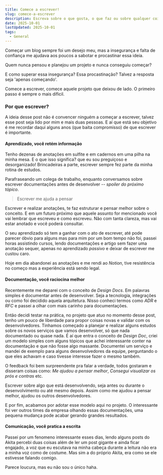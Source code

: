 ```yaml
---
title: Comece a escrever!
slug: comece-a-escrever
description: Escreva sobre o que gosta, o que faz ou sobre qualquer coisa, documente sua jornada!
date: 2025-10-01
lastUpdated: 2025-10-01
tags:
  - General
---
```


Começar um blog sempre foi um desejo meu, mas a insegurança e falta de confiança me ajudava aos poucos a sabotar
e procastinar essa ideia.

Quem nunca pensou e planejou um projeto e nunca conseguiu começar?

E como superar essa insegurança? Essa procastinação? Talvez a resposta seja 'apenas começando'.

Comece a escrever, comece aquele projeto que deixou de lado. O primeiro passo é sempre o mais díficil.

### Por que escrever?

A ideia desse post não é convencer ninguém a começar a escrever, talvez esse post seja lido por mim e mais duas pessoas. E aí que está
seu objetivo é me recordar daqui alguns anos (que baita compromisso) de que escrever é importante.

#### Aprendizado, você retém informação

Tenho dezenas de anotações em sulfite e em cadernos em uma pilha na minha mesa. E o que isso significa?
que eu sou preguiçoso e desorganizado! Brincadeiras a parte, escrever sempre fez parte da minha rotina de estudos. 

Parafraseando um colega de trabalho, enquanto conversamos sobre escrever documentações antes de desenvolver -- *spoiler do próximo tópico*.
> Escrever me ajuda a pensar

Escrever e realizar anotações, te faz estruturar e pensar melhor sobre o conceito. E em um futuro próximo que aquele assunto for mencionado você vai lembrar
que escreveu e como escreveu. Não com tanta clareza, mas vai estar anotado e você poderá consultar.  

O seu aprendizado só tem a ganhar com o ato de escrever, até pode parecer óbvio para alguns mas para mim por um bom tempo não foi, passei horas assistindo cursos, lendo documentações e artigo
sem fazer uma anotação sequer, apenas no aprendizado *passivo* e deixar de escrever me custou caro. 

Hoje em dia abandonei as anotações e me rendi ao *Notion*, tive resistência no começo mas a experiência está sendo legal.
#### Documentação, você raciocina melhor

Recentemente me deparei com o conceito de *Design Docs*. Em palavras simples é documentar antes de desenvolver. Seja a tecnologia, integrações
ou como foi decidido aquela arquitetura. Nisso conheci termos como *ADR* e *RFC* e passei a olhar com mais carinho para documentações.

Então decidi testar na prática, no projeto que atuo no momento desse post, tenho um pouco de liberdade para propor coisas novas e validar com os desenvolvedores. Tinhamos começado a planejar e realizar alguns estudos sobre os novos
serviços que vamos desenvolver, só que nada documentado ou quase nada. É aí que entra o conceito de *Design Doc*, criei um modelo simples com alguns tópicos que achei interessante conter na documentação e que não fosse algo massante. Documentei um serviço e mandei
de exemplo para alguns desenvolvedores da equipe, perguntando o que eles achavam e caso tivesse interesse fazer o mesmo também.

O feedback foi bem surpreendente pra falar a verdade, todos gostaram e disseram coisas como: *Me ajudou a pensar melhor*, *Consegui visualizar os prós e contras* etc.

Escrever sobre algo que está desenvolvendo, seja antes ou durante o desenvolvimento ou até mesmo depois. Assim como me ajudou a pensar melhor, ajudou os outros desenvolvedores.

E por fim, acabamos por adotar esse modelo aqui no projeto. O interessante foi ver outros times da empresa olhando essas documentações, uma pequena mudança pode acabar
gerando grandes resultados.

#### Comunicação, você pratica a escrita

Passei por um fenomeno interessante esses dias, lendo alguns posts do Akita percebi duas coisas
além de ler um post gigante e ainda ficar engajado, a voz que eu escutava na minha cabeça durante a leitura não era a minha
voz como de costume. Mas sim a do próprio Akita, era como se ele estivesse falando comigo.

Parece loucura, mas eu não sou o único haha.


